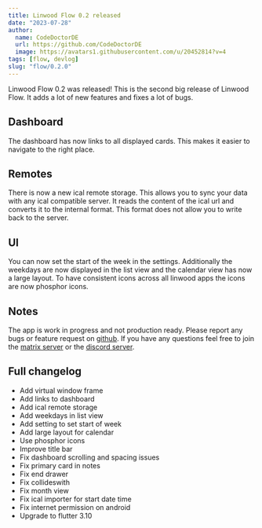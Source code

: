 ```yaml
---
title: Linwood Flow 0.2 released
date: "2023-07-28"
author:
  name: CodeDoctorDE
  url: https://github.com/CodeDoctorDE
  image: https://avatars1.githubusercontent.com/u/20452814?v=4
tags: [flow, devlog]
slug: "flow/0.2.0"
---
```


Linwood Flow 0.2 was released!
This is the second big release of Linwood Flow. It adds a lot of new features and fixes a lot of bugs.

## Dashboard

The dashboard has now links to all displayed cards. This makes it easier to navigate to the right place.

## Remotes

There is now a new ical remote storage. This allows you to sync your data with any ical compatible server.
It reads the content of the ical url and converts it to the internal format. This format does not allow you to write back to the server.

## UI

You can now set the start of the week in the settings.
Additionally the weekdays are now displayed in the list view and the calendar view has now a large layout.
To have consistent icons across all linwood apps the icons are now phosphor icons.

## Notes

The app is work in progress and not production ready.
Please report any bugs or feature request on [github](https://github.com/LinwoodDev/Flow).
If you have any questions feel free to join the [matrix server](https://linwood.dev/matrix) or the [discord server](https://linwood.dev/discord).

## Full changelog

* Add virtual window frame
* Add links to dashboard
* Add ical remote storage
* Add weekdays in list view
* Add setting to set start of week
* Add large layout for calendar
* Use phosphor icons
* Improve title bar
* Fix dashboard scrolling and spacing issues
* Fix primary card in notes
* Fix end drawer
* Fix collideswith
* Fix month view
* Fix ical importer for start date time
* Fix internet permission on android
* Upgrade to flutter 3.10
